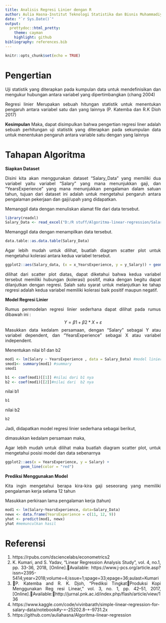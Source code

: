 ```yaml
---
title: Analisis Regresi Linier dengan R
author: Aulia Hasna-Institut Teknologi Statistika dan Bisnis Muhammadiyah
date: "`r Sys.Date()`"
output:
  prettydoc::html_pretty:
    theme: cayman
    highlight: github
bibliography: references.bib
---
```


```{=html}
<style>
body{
text-align: justify}
</style>
```
```r
knitr::opts_chunk$set(echo = TRUE)
```

# Pengertian
Uji statistik yang diterapkan pada kumpulan data untuk mendefinisikan dan mengukur hubungan antara variabel yang dipertimbangkan (chang 2004) 

Regresi linier Merupakan sebuah hitungan statistik untuk menentukan pengaruh antara variabel satu dan yang lainnya (P. Katemba dan R.K Dioh 2017)

**Kesimpulan**
Maka, dapat disimpulkan bahwa pengertian regresi liner adalah sebuah perhitungan uji statistik yang diterapkan pada sekumpulan data untuk menentukan pengaruh antara variable satu dengan yang lainnya

# Tahapan Algoritma

**Siapkan Dataset**

Disini kita akan menggunakan dataset "Salary_Data" yang memiliki dua variabel yaitu variabel "Salary" yang mana menunjukkan gaji, dan "YearsExperience" yang mana menunjukkan pengalaman dalam satuan tahun, tujuan dari dataset ini adalah untuk mengetahui pengaruh antara pengalaman pekerjaan dan gaji/upah yang didapatkan.

Memanggil data dengan menuliskan alamat file dari data tersebut.
```r
library(readxl)
Salary_Data <- read_excel("D:/R stuff/Algoritma-linear-regression/Salary_Data.xls")

```

Memanggil data dengan menampilkan data tersebut.
```r
data.table::as.data.table(Salary_Data)
```
Agar lebih mudah untuk dilihat, buatlah  diagram scatter plot untuk mengetahui kolerasi antara kedua variabel tersebut.

```r
ggplot2::aes(Salary_data, (x = x_YearsExperience, y = y_Salary)) + geom_col()
```


dilihat dari scatter plot diatas, dapat diketahui bahwa kedua variabel tersebut memiliki hubungan (kolerasi) positif, maka dengan begitu dapat dilanjutkan dengan regresi. Salah satu syarat untuk melanjutkan ke tahap regresi adalah kedua variabel memiliki kolerasi baik positif maupun negatif.


**Model Regresi Linier** 

Rumus permodelan regresi linier sederhana dapat dilihat pada rumus dibawah ini :
$$
Y=\beta 1+\beta 2 * X+\varepsilon
$$
Masukkan data kedalam persamaan, dengan "Salary" sebagai Y atau variabel dependent, dan "YearsExperience" sebagai X atau variabel independent.

\begin{equation}
\text { Salary }=\beta 1+\beta 2 * \text { YearsExperience }+\varepsilon
\end{equation}

Menentukan nilai b1 dan b2 

```r
mod1 <- lm(Salary ~ YearsExperience , data = Salary_Data) #model linier nya 
smod1<- summary(mod1) #summary
smod1


```
```r
b1 <- coef(mod1)[[1]] #nilai dari b1 nya
b2 <- coef(mod1)[[2]]#nilai dari  b2 nya
```


nilai b1

```r
b1
```

nilai b2

```r
b2
```
Jadi, didapatkan model regresi linier sederhana sebagai berikut,

\begin{equation}
\hat{Y}=\beta 1+\beta 2 * X
\end{equation}

dimasukkan kedalam persamaan maka, 

\begin{equation}
\text { Salary }=25792.2+9449.962 * \text { YearsExperience }
\end{equation}

Agar lebih mudah untuk dilihat maka buatlah diagram scatter plot, untuk mengetahui posisi model dan data sebenarnya

```r
ggplot2::aes(x = YearsExperience, y = Salary) +
       geom_line(color = "red")
```

**Prediksi Menggunakan Model**

Kita ingin mengetahui berapa kira-kira gaji seseorang yang memiliki pengalaman kerja selama 12 tahun

\begin{equation}
\begin{aligned}
\text { Salary } & =25792.2+9449.962 * 12 \\
& =$139.191,744
\end{aligned}
\end{equation}

Masukkan perkiraan lama pengalaman kerja (tahun)

```r
mod1 <- lm(Salary~YearsExperience, data=Salary_Data)
newx <- data.frame(YearsExperience = c(11, 12, 9))
yhat <- predict(mod1, newx)
yhat #memunculkan hasil
```





# Referensi
1. https://rpubs.com/dsciencelabs/econometrics2
2. K. Kumari, and S. Yadav, “Linear Regression Analysis Study”, vol. 4, no.1, pp. 33-36, 2018, [Online].Available:
https://www.j-pcs.org/article.asp?issn=2395-5414;year=2018;volume=4;issue=1;spage=33;epage=36;aulast=Kumari
3. P. Katemba and R. K. Djoh, “Prediksi TingkatProduksi Kopi Menggunakan Reg resi Linear,” vol. 3, no. 1, pp. 42–51, 2017, [Online].Available:http://jurnal.pnk.ac.id/index.php/flash/article/view/136
4. https://www.kaggle.com/code/vivinbarath/simple-linear-regression-for-salary-data/notebook#y-=-25202.8-+-9731.2x
5. https://github.com/auliahasna/Algoritma-linear-regression


